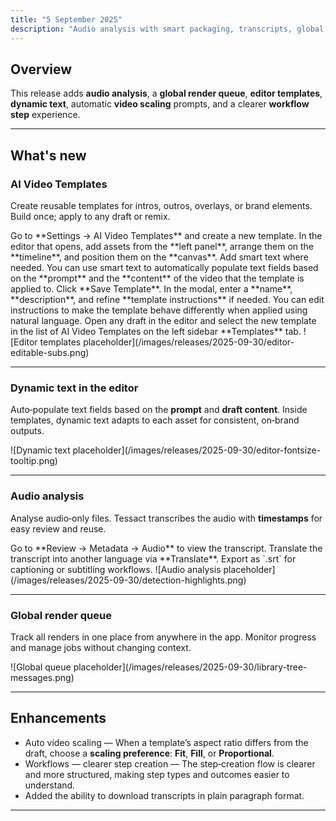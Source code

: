 ```yaml
---
title: "5 September 2025"
description: "Audio analysis with smart packaging, transcripts, global render queue, dynamic text, scaling options, and workflow step improvements."
---
```

## Overview

This release adds **audio analysis**, a **global render queue**, **editor templates**, **dynamic text**, automatic **video scaling** prompts, and a clearer **workflow step** experience.

---

## What's new

### AI Video Templates
Create reusable templates for intros, outros, overlays, or brand elements. Build once; apply to any draft or remix.

<Steps>
  <Step title="Go to AI Video Templates">
    Go to **Settings → AI Video Templates** and create a new template.
  </Step>
  <Step title="Assemble the template">
    In the editor that opens, add assets from the **left panel**, arrange them on the **timeline**, and position them on the **canvas**. Add smart text where needed.
    <Tip>
      You can use smart text to automatically populate text fields based on the **prompt** and the **content** of the video that the template is applied to.
    </Tip>
  </Step>
  <Step title="Save the template">
    Click **Save Template**. In the modal, enter a **name**, **description**, and refine **template instructions** if needed.
    <Tip>
      You can edit instructions to make the template behave differently when applied using natural language.
    </Tip>
  </Step>
  <Step title="Apply the template">
    Open any draft in the editor and select the new template in the list of AI Video Templates on the left sidebar **Templates** tab.
  </Step>
</Steps>

<Frame caption="Placeholder — building a template in the editor">
![Editor templates placeholder](/images/releases/2025-09-30/editor-editable-subs.png)
</Frame>

---

### Dynamic text in the editor
Auto‑populate text fields based on the **prompt** and **draft content**. Inside templates, dynamic text adapts to each asset for consistent, on‑brand outputs.

<Frame caption="Placeholder — dynamic text controls in the editor">
![Dynamic text placeholder](/images/releases/2025-09-30/editor-fontsize-tooltip.png)
</Frame>

---

### Audio analysis
Analyse audio‑only files. Tessact transcribes the audio with **timestamps** for easy review and reuse.

<Steps>
  <Step title="Open the transcript">
    Go to **Review → Metadata → Audio** to view the transcript.
  </Step>
  <Step title="Translate (optional)">
    Translate the transcript into another language via **Translate**.
  </Step>
  <Step title="Download captions">
    Export as `.srt` for captioning or subtitling workflows.
  </Step>
</Steps>

<Frame caption="Placeholder — audio transcript with timestamps">
![Audio analysis placeholder](/images/releases/2025-09-30/detection-highlights.png)
</Frame>

---

### Global render queue
Track all renders in one place from anywhere in the app. Monitor progress and manage jobs without changing context.

<Frame caption="Placeholder — global render queue">
![Global queue placeholder](/images/releases/2025-09-30/library-tree-messages.png)
</Frame>

---

## Enhancements

- Auto video scaling — When a template’s aspect ratio differs from the draft, choose a **scaling preference**: **Fit**, **Fill**, or **Proportional**.
- Workflows — clearer step creation — The step‑creation flow is clearer and more structured, making step types and outcomes easier to understand.
- Added the ability to download transcripts in plain paragraph format.

---
